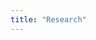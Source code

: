 ```yaml
---
title: "Research"
---
```


<!--

This page provides a broad overview of my current research. For details about the specific questions I am exploring or have explored, see my [publications](./publications.html) page. 

<br>

### Data Stewardship

Preserving the actual physical artifacts making up the _archaeological_ record is probably what most people think of when they think about stewardship in archaeology, but that, while critically important (and probably the highest priority, too), is not _all_ that stewardship entails. It's also about preserving, if you will, our _record_ of the record, or our _knowledge_ of it. In the digitial world we live in today, where data grows at a rate impossible for any one person to manage, stewardship is also about making archaeological data __F__indable, __A__ccessible, __I__nteroperable, and __R__eusable, in a word, to make it [FAIR](https://www.nature.com/articles/sdata201618). This is something I am passionate about contributing to, especially for our record of western North America.  


### Climate, Conflict, and Human Migration

Looking at the intersection between climate, environment, demography, and conflict through the lens of behavioral ecology, our goal is to understand what socioenvironmental conditions consistently promote conflict over cooperation. We do this be evaluating the relative costs and benefits of organizing and participating in violent conflict across various physical and social contexts. 


### Paleoindian settlement of the Great Basin

_Excerpt from NSF abstract_: Explaining how humans adapt to climate change and population growth remain central research questions in anthropology and are relevant to contemporary issues. About fourteen thousand years ago, ancestral Native Americans first entered the Great Basin of North America, where they encountered a landscape dominated by large inland lakes and marshes. Although the climate was generally cooler and wetter than today, it was highly variable and experienced dramatic shifts associated with the transition from the Pleistocene to Holocene epochs. Nonetheless, early Native Americans developed a stable adaptation, characterized by a flexible technology and subsistence base, and high mobility that persevered over the ensuing six millennia, but dramatically reorganized with the onset of extreme aridity about 8,000 years ago. Understanding how these first Americans made a living, interacted with one another, and adapted to climatic change is critical to explaining the colonization of the Americas, and how humans adapt to changing environments more generally. ([Award Abstract #1632522](https://www.nsf.gov/awardsearch/showAward?AWD_ID=1632522&HistoricalAwards=false))


### The Fremont



-->